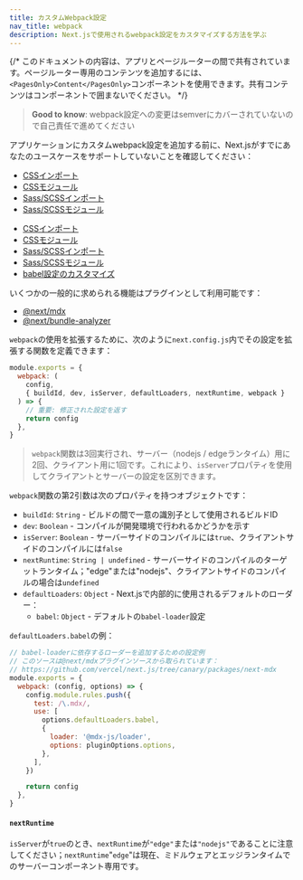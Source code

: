 ```yaml
---
title: カスタムWebpack設定
nav_title: webpack
description: Next.jsで使用されるwebpack設定をカスタマイズする方法を学ぶ
---
```


{/* このドキュメントの内容は、アプリとページルーターの間で共有されています。ページルーター専用のコンテンツを追加するには、`<PagesOnly>Content</PagesOnly>`コンポーネントを使用できます。共有コンテンツはコンポーネントで囲まないでください。 */}

> **Good to know**: webpack設定への変更はsemverにカバーされていないので自己責任で進めてください

アプリケーションにカスタムwebpack設定を追加する前に、Next.jsがすでにあなたのユースケースをサポートしていないことを確認してください：

<AppOnly>

- [CSSインポート](/docs/app/building-your-application/styling/css)
- [CSSモジュール](/docs/app/building-your-application/styling/css#css-modules)
- [Sass/SCSSインポート](/docs/app/building-your-application/styling/sass)
- [Sass/SCSSモジュール](/docs/app/building-your-application/styling/sass)

</AppOnly>

<PagesOnly>

- [CSSインポート](/docs/pages/building-your-application/styling)
- [CSSモジュール](/docs/pages/building-your-application/styling/css-modules)
- [Sass/SCSSインポート](/docs/pages/building-your-application/styling/sass)
- [Sass/SCSSモジュール](/docs/pages/building-your-application/styling/sass)
- [babel設定のカスタマイズ](/docs/pages/building-your-application/configuring/babel)

</PagesOnly>

いくつかの一般的に求められる機能はプラグインとして利用可能です：

- [@next/mdx](https://github.com/vercel/next.js/tree/canary/packages/next-mdx)
- [@next/bundle-analyzer](https://github.com/vercel/next.js/tree/canary/packages/next-bundle-analyzer)

`webpack`の使用を拡張するために、次のように`next.config.js`内でその設定を拡張する関数を定義できます：

```js filename="next.config.js"
module.exports = {
  webpack: (
    config,
    { buildId, dev, isServer, defaultLoaders, nextRuntime, webpack }
  ) => {
    // 重要: 修正された設定を返す
    return config
  },
}
```

> `webpack`関数は3回実行され、サーバー（nodejs / edgeランタイム）用に2回、クライアント用に1回です。これにより、`isServer`プロパティを使用してクライアントとサーバーの設定を区別できます。

`webpack`関数の第2引数は次のプロパティを持つオブジェクトです：

- `buildId`: `String` - ビルドの間で一意の識別子として使用されるビルドID
- `dev`: `Boolean` - コンパイルが開発環境で行われるかどうかを示す
- `isServer`: `Boolean` - サーバーサイドのコンパイルには`true`、クライアントサイドのコンパイルには`false`
- `nextRuntime`: `String | undefined` - サーバーサイドのコンパイルのターゲットランタイム；"edge"または"nodejs"、クライアントサイドのコンパイルの場合は`undefined`
- `defaultLoaders`: `Object` - Next.jsで内部的に使用されるデフォルトのローダー：
  - `babel`: `Object` - デフォルトの`babel-loader`設定

`defaultLoaders.babel`の例：

```js
// babel-loaderに依存するローダーを追加するための設定例
// このソースは@next/mdxプラグインソースから取られています：
// https://github.com/vercel/next.js/tree/canary/packages/next-mdx
module.exports = {
  webpack: (config, options) => {
    config.module.rules.push({
      test: /\.mdx/,
      use: [
        options.defaultLoaders.babel,
        {
          loader: '@mdx-js/loader',
          options: pluginOptions.options,
        },
      ],
    })

    return config
  },
}
```

#### `nextRuntime`

`isServer`が`true`のとき、`nextRuntime`が`"edge"`または`"nodejs"`であることに注意してください；`nextRuntime`"`edge`"は現在、ミドルウェアとエッジランタイムでのサーバーコンポーネント専用です。
